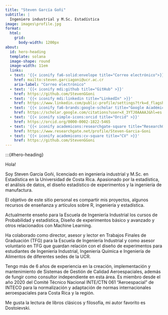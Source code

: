 ---
title: "Steven García Goñi"
subtitle: |
  Ingeniero industrial y M.Sc. Estadística
image: images\profile.jpg
format:
  html:
    grid:
      body-width: 1200px
about: 
  id: hero-heading
  template: solana
  image-shape: round
  image-width: 11em
  links:
  - text: '{{< iconify fa6-solid:envelope title="Correo electrónico">}}'
    href: mailto:steven.garciagoni@ucr.ac.cr
    aria-label: "Correo electrónico"
  - text: '{{< iconify mdi:github title="GitHub" >}}'
    href: https://github.com/StevenGGoni
  - text: '{{< iconify mdi:linkedin title="LinkedIn" >}}'
    href: https://www.linkedin.com/public-profile/settings?trk=d_flagship3_profile_self_view_public_profile
  - text: '{{< iconify fa6-brands:google-scholar title="Google Académico" >}}'
    href: https://scholar.google.com/citations?user=X_3YTJ0AAAAJ&hl=es
  - text: '{{< iconify simple-icons:orcid title="Orcid" >}}'
    href: https://orcid.org/0000-0002-1822-5465
  - text: '{{< iconify academicons:researchgate-square title="ResearchGate" >}}'
    href: https://www.researchgate.net/profile/Steven-Garcia-Goni
  - text: '{{< iconify academicons:cv-square title="CV" >}}'
    href: https://github.com/StevenGGoni
---

:::{#hero-heading}

Hola!

Soy Steven García Goñi, licenciado en ingeniería industrial y M.Sc. en Estadística en la Universidad de Costa Rica. Apasionado por la estadística, el análisis de datos, el diseño estadístico de experimentos y la ingeniería de manufactura. 

El objetivo de este sitio personal es compartir mis proyectos, algunos recursos de enseñanza y artículos sobre R, ingeniería y estadística. 

Actualmente enseño para la Escuela de Ingeniería Industrial los cursos de Probabilidad y estadística, Diseño de experimentos básico y avanzado y otros relacionados con Machine Learning. 

Ha colaborado como director, asesor y lector en Trabajos Finales de Graduación (TFG) para la Escuela de Ingeniería Industrial y como asesor voluntario en TFG que guardan relación con el diseño de experimentos para estudiantes de Ingeniería Industrial, Ingeniería Química e Ingeniería de Alimentos de diferentes sedes de la UCR. 

Tengo más de 6 años de experiencia en la creación, implementación y mantenimiento de Sistemas de Gestión de Calidad Aeroespaciales, además de fungir como consultor independiente en esta área. Es miembro desde el año 2020 del Comité Técnico Nacional INTE/CTN 061 “Aeroespacial” de INTECO para la normalización y adaptación de normas internacionales aeroespaciales para Costa Rica y la región.

Me gusta la lectura de libros clásicos y filosofía, mi autor favorito es Dostoievski.  
